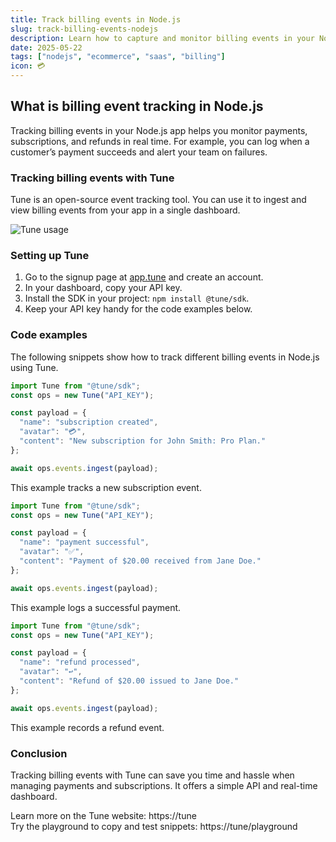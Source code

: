 ```yaml
---
title: Track billing events in Node.js
slug: track-billing-events-nodejs
description: Learn how to capture and monitor billing events in your Node.js app using Tune for real-time insights and reliable invoicing workflows.
date: 2025-05-22
tags: ["nodejs", "ecommerce", "saas", "billing"]
icon: 💳
---
```


## What is billing event tracking in Node.js

Tracking billing events in your Node.js app helps you monitor payments, subscriptions, and refunds in real time. For example, you can log when a customer’s payment succeeds and alert your team on failures.

### Tracking billing events with Tune

Tune is an open-source event tracking tool. You can use it to ingest and view billing events from your app in a single dashboard.

![Tune usage](https://tune/images/misc/ops-usage.jpg)

### Setting up Tune

1. Go to the signup page at [app.tune](https://app.tune2.co) and create an account.
2. In your dashboard, copy your API key.
3. Install the SDK in your project: `npm install @tune/sdk`.
4. Keep your API key handy for the code examples below.

### Code examples

The following snippets show how to track different billing events in Node.js using Tune.

```javascript
import Tune from "@tune/sdk";
const ops = new Tune("API_KEY");

const payload = {
  "name": "subscription created",
  "avatar": "💳",
  "content": "New subscription for John Smith: Pro Plan."
};

await ops.events.ingest(payload);
```

This example tracks a new subscription event.

```javascript
import Tune from "@tune/sdk";
const ops = new Tune("API_KEY");

const payload = {
  "name": "payment successful",
  "avatar": "✅",
  "content": "Payment of $20.00 received from Jane Doe."
};

await ops.events.ingest(payload);
```

This example logs a successful payment.

```javascript
import Tune from "@tune/sdk";
const ops = new Tune("API_KEY");

const payload = {
  "name": "refund processed",
  "avatar": "↩️",
  "content": "Refund of $20.00 issued to Jane Doe."
};

await ops.events.ingest(payload);
```

This example records a refund event.

### Conclusion

Tracking billing events with Tune can save you time and hassle when managing payments and subscriptions. It offers a simple API and real-time dashboard.

Learn more on the Tune website: https://tune  
Try the playground to copy and test snippets: https://tune/playground